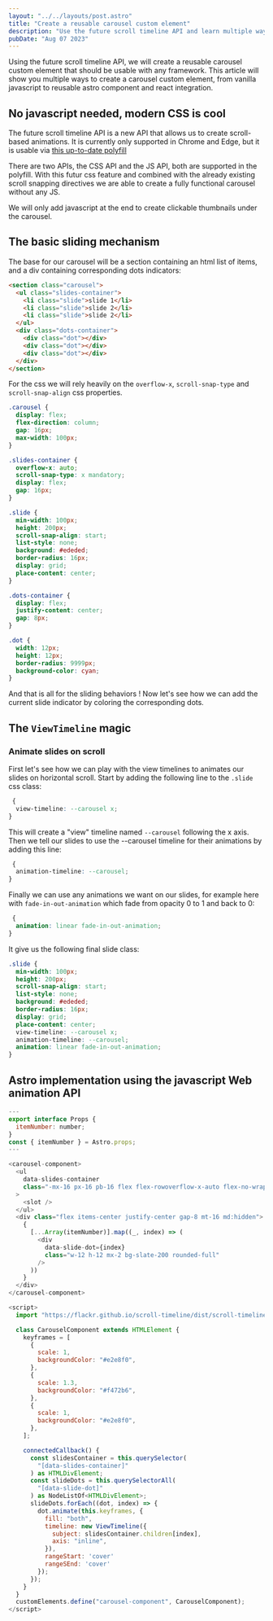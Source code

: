 ```yaml
---
layout: "../../layouts/post.astro"
title: "Create a reusable carousel custom element"
description: "Use the future scroll timeline API and learn multiple ways to create a reusable carousel custom element."
pubDate: "Aug 07 2023"
---
```



<CarouselExample />

Using the future scroll timeline API, we will create a reusable carousel custom element that should be usable with any framework. This article will show you multiple ways to create a carousel custom element, from vanilla javascript to reusable astro component and react integration.

## No javascript needed, modern CSS is cool

The future scroll timeline API is a new API that allows us to create scroll-based animations. It is currently only supported in Chrome and Edge, but it is usable via [this up-to-date polyfill](https://github.com/flackr/scroll-timeline)

There are two APIs, the CSS API and the JS API, both are supported in the polyfill. With this futur css feature and combined with the already existing scroll snapping directives we are able to create a fully functional carousel without any JS.

We will only add javascript at the end to create clickable thumbnails under the carousel.

## The basic sliding mechanism

The base for our carousel will be a section containing an html list of items, and a div containing corresponding dots indicators:

```html
<section class="carousel">
  <ul class="slides-container">
    <li class="slide">slide 1</li>
    <li class="slide">slide 2</li>
    <li class="slide">slide 2</li>
  </ul>
  <div class="dots-container">
    <div class="dot"></div>
    <div class="dot"></div>
    <div class="dot"></div>
  </div>
</section>
```

For the css we will rely heavily on the `overflow-x`, `scroll-snap-type` and `scroll-snap-align` css properties.

```css
.carousel {
  display: flex;
  flex-direction: column;
  gap: 16px;
  max-width: 100px;
}

.slides-container {
  overflow-x: auto;
  scroll-snap-type: x mandatory;
  display: flex;
  gap: 16px;
}

.slide {
  min-width: 100px;
  height: 200px;
  scroll-snap-align: start;
  list-style: none;
  background: #ededed;
  border-radius: 16px;
  display: grid;
  place-content: center;
}

.dots-container {
  display: flex;
  justify-content: center;
  gap: 8px;
}

.dot {
  width: 12px;
  height: 12px;
  border-radius: 9999px;
  background-color: cyan;
}
```

And that is all for the sliding behaviors ! Now let's see how we can add the current slide indicator by coloring the corresponding dots.

## The `ViewTimeline` magic

### Animate slides on scroll

First let's see how we can play with the view timelines to animates our slides on horizontal scroll. Start by adding the following line to the `.slide` css class:

```css
 {
  view-timeline: --carousel x;
}
```

This will create a "view" timeline named `--carousel` following the x axis. Then we tell our slides to use the --carousel timeline for their animations by adding this line:

```css
 {
  animation-timeline: --carousel;
}
```

Finally we can use any animations we want on our slides, for example here with `fade-in-out-animation` which fade from opacity 0 to 1 and back to 0:

```css
 {
  animation: linear fade-in-out-animation;
}
```

It give us the following final slide class:

```css
.slide {
  min-width: 100px;
  height: 200px;
  scroll-snap-align: start;
  list-style: none;
  background: #ededed;
  border-radius: 16px;
  display: grid;
  place-content: center;
  view-timeline: --carousel x;
  animation-timeline: --carousel;
  animation: linear fade-in-out-animation;
}
```

## Astro implementation using the javascript Web animation API

```javascript
---
export interface Props {
  itemNumber: number;
}
const { itemNumber } = Astro.props;
---

<carousel-component>
  <ul
    data-slides-container
    class="-mx-16 px-16 pb-16 flex flex-rowoverflow-x-auto flex-no-wrap snap-mandatory snap-x gap-24"
  >
    <slot />
  </ul>
  <div class="flex items-center justify-center gap-8 mt-16 md:hidden">
    {
      [...Array(itemNumber)].map((_, index) => (
        <div
          data-slide-dot={index}
          class="w-12 h-12 mx-2 bg-slate-200 rounded-full"
        />
      ))
    }
  </div>
</carousel-component>

<script>
  import "https://flackr.github.io/scroll-timeline/dist/scroll-timeline.js";

  class CarouselComponent extends HTMLElement {
    keyframes = [
      {
        scale: 1,
        backgroundColor: "#e2e8f0",
      },
      {
        scale: 1.3,
        backgroundColor: "#f472b6",
      },
      {
        scale: 1,
        backgroundColor: "#e2e8f0",
      },
    ];

    connectedCallback() {
      const slidesContainer = this.querySelector(
        "[data-slides-container]"
      ) as HTMLDivElement;
      const slideDots = this.querySelectorAll(
        "[data-slide-dot]"
      ) as NodeListOf<HTMLDivElement>;
      slideDots.forEach((dot, index) => {
        dot.animate(this.keyframes, {
          fill: "both",
          timeline: new ViewTimeline({
            subject: slidesContainer.children[index],
            axis: "inline",
          }),
          rangeStart: 'cover'
          rangeSEnd: 'cover'
        });
      });
    }
  }
  customElements.define("carousel-component", CarouselComponent);
</script>
```
